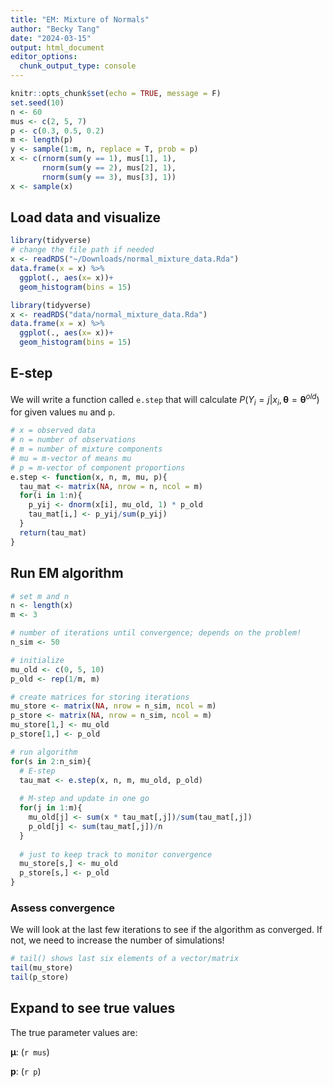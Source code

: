 ```yaml
---
title: "EM: Mixture of Normals"
author: "Becky Tang"
date: "2024-03-15"
output: html_document
editor_options: 
  chunk_output_type: console
---
```


```r
knitr::opts_chunk$set(echo = TRUE, message = F)
set.seed(10)
n <- 60
mus <- c(2, 5, 7)
p <- c(0.3, 0.5, 0.2)
m <- length(p)
y <- sample(1:m, n, replace = T, prob = p)
x <- c(rnorm(sum(y == 1), mus[1], 1), 
       rnorm(sum(y == 2), mus[2], 1),
       rnorm(sum(y == 3), mus[3], 1))
x <- sample(x)
```

## Load data and visualize

```r
library(tidyverse)
# change the file path if needed
x <- readRDS("~/Downloads/normal_mixture_data.Rda")
data.frame(x = x) %>%
  ggplot(., aes(x= x))+
  geom_histogram(bins = 15)
```

```r
library(tidyverse)
x <- readRDS("data/normal_mixture_data.Rda")
data.frame(x = x) %>%
  ggplot(., aes(x= x))+
  geom_histogram(bins = 15)
```

## E-step

We will write a function called `e.step` that will calculate $P(Y_{i} = j | x_{i}, \boldsymbol{\theta} = \boldsymbol{\theta}^{old})$ for given values `mu` and `p`.

```r
# x = observed data
# n = number of observations
# m = number of mixture components
# mu = m-vector of means mu
# p = m-vector of component proportions
e.step <- function(x, n, m, mu, p){
  tau_mat <- matrix(NA, nrow = n, ncol = m)
  for(i in 1:n){
    p_yij <- dnorm(x[i], mu_old, 1) * p_old
    tau_mat[i,] <- p_yij/sum(p_yij)
  }
  return(tau_mat)
}
```

## Run EM algorithm

```r
# set m and n
n <- length(x)
m <- 3

# number of iterations until convergence; depends on the problem!
n_sim <- 50

# initialize
mu_old <- c(0, 5, 10)
p_old <- rep(1/m, m)

# create matrices for storing iterations
mu_store <- matrix(NA, nrow = n_sim, ncol = m)
p_store <- matrix(NA, nrow = n_sim, ncol = m)
mu_store[1,] <- mu_old
p_store[1,] <- p_old

# run algorithm
for(s in 2:n_sim){
  # E-step
  tau_mat <- e.step(x, n, m, mu_old, p_old)
  
  # M-step and update in one go
  for(j in 1:m){
    mu_old[j] <- sum(x * tau_mat[,j])/sum(tau_mat[,j])
    p_old[j] <- sum(tau_mat[,j])/n
  }
  
  # just to keep track to monitor convergence
  mu_store[s,] <- mu_old
  p_store[s,] <- p_old
}
```

### Assess convergence

We will look at the last few iterations to see if the algorithm as converged. If not, we need to increase the number of simulations!

```r
# tail() shows last six elements of a vector/matrix
tail(mu_store)
tail(p_store)
```

::: {.callout-tip collapse="true"}
## Expand to see true values

The true parameter values are:

$\boldsymbol{\mu}$: (`r mus`)

$\mathbf{p}$: (`r p`)
:::
